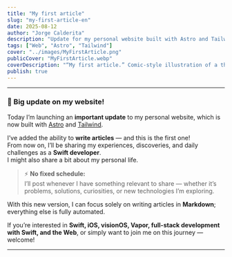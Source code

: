 ```yaml
---
title: "My first article"
slug: "my-first-article-en"
date: 2025-08-12
author: "Jorge Calderita"
description: "Update for my personal website built with Astro and Tailwind, where I will share articles and experiences as a Swift developer in the Apple ecosystem."
tags: ["Web", "Astro", "Tailwind"]
cover: "../images/MyFirstArticle.png"
publicCover: "MyFirstArticle.webp"
coverDescription: "“My first article.” Comic-style illustration of a thoughtful programmer in front of an Apple laptop, writing his first article on his personal website."
publish: true
---
```

---

### 🚀 Big update on my website!

Today I’m launching an **important update** to my personal website, which is now built with [Astro](https://astro.build/) and [Tailwind](https://tailwindcss.com/).

I’ve added the ability to **write articles** — and this is the first one!  
From now on, I’ll be sharing my experiences, discoveries, and daily challenges as a **Swift developer**.  
I might also share a bit about my personal life.

> ⚡️ **No fixed schedule:**  
> I’ll post whenever I have something relevant to share — whether it’s problems, solutions, curiosities, or new technologies I’m exploring.

With this new version, I can focus solely on writing articles in **Markdown**; everything else is fully automated.

If you’re interested in **Swift, iOS, visionOS, Vapor, full-stack development with Swift, and the Web**, or simply want to join me on this journey — welcome!

---